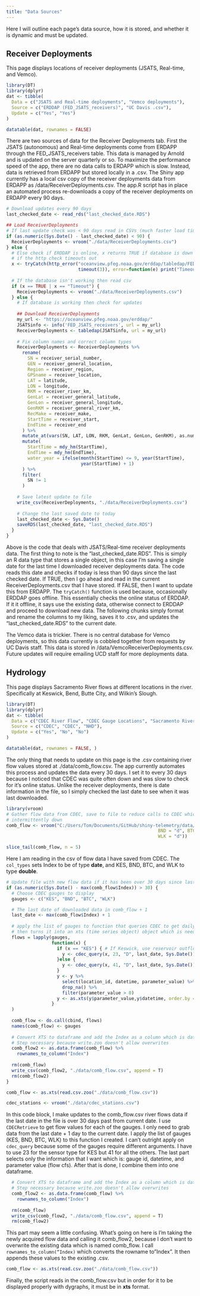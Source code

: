 ```yaml
---
title: "Data Sources"
---
```


Here I will outline each page's data source, how it is stored, and whether it
is dynamic and must be updated.

## Receiver Deployments
This page displays locations of receiver deployments (JSATS, Real-time, and Vemco).

```r
library(DT)
library(dplyr)
dat <- tibble(
  Data = c("JSATS and Real-time deployments", "Vemco deployments"),
  Source = c("ERDDAP (FED_JSATS_receivers)", "UC Davis .csv"),
  Update = c("Yes", "Yes")
)

datatable(dat, rownames = FALSE)
```

There are two sources of data for the Receiver Deployments tab. First the 
JSATS (autonomous) and Real-time deployments come from ERDAPP through the 
FED_JSATS_receivers table. This data is managed by Arnold and is updated on the
server quarterly or so. To maximize the performance speed of the app, there
are no data calls to ERDAPP which is slow. Instead, data is retrieved from 
ERDAPP but stored locally in a .csv. The Shiny app currently has a local csv
copy of the receiver deployments data from ERDAPP as /data/ReceiverDeployments.csv.
The app.R script has in place an automated process re-downloads a copy of the 
receiver deployments on ERDAPP every 90 days. <br />
```r
# Download updates every 90 days
last_checked_date <- read_rds("last_checked_date.RDS")

## Load ReceiverDeployments 
# If last update check was < 90 days read in CSVs (much faster load times)
if (as.numeric(Sys.Date() - last_checked_date) < 90) {
  ReceiverDeployments <- vroom("./data/ReceiverDeployments.csv")
} else { 
  # Else check if ERDDAP is online, x returns TRUE if database is down or "Timeout"
  # if the http check timeouts out 
  x <- tryCatch(http_error("oceanview.pfeg.noaa.gov/erddap/tabledap/FED_JSATS_receivers.html", 
                           timeout(3)), error=function(e) print("Timeout"))
  
  # If the database isn't working then read csv
  if (x == TRUE | x == "Timeout") {
    ReceiverDeployments <- vroom("./data/ReceiverDeployments.csv")
  } else {
    # If database is working then check for updates
    
    ## Download ReceiverDeployments
    my_url <- "https://oceanview.pfeg.noaa.gov/erddap/"
    JSATSinfo <- info('FED_JSATS_receivers', url = my_url)
    ReceiverDeployments <- tabledap(JSATSinfo, url = my_url)  
    
    # Fix column names and correct column types
    ReceiverDeployments <- ReceiverDeployments %>% 
      rename(
        SN = receiver_serial_number,
        GEN = receiver_general_location,
        Region = receiver_region,
        GPSname = receiver_location,
        LAT = latitude,
        LON = longitude,
        RKM = receiver_river_km,
        GenLat = receiver_general_latitude,
        GenLon = receiver_general_longitude,
        GenRKM = receiver_general_river_km,
        RecMake = receiver_make,
        StartTime = receiver_start,
        EndTime = receiver_end
      ) %>% 
      mutate_at(vars(SN, LAT, LON, RKM, GenLat, GenLon, GenRKM), as.numeric) %>% 
      mutate(
        StartTime = mdy_hm(StartTime),
        EndTime = mdy_hm(EndTime),
        water_year = ifelse(month(StartTime) <= 9, year(StartTime),
                            year(StartTime) + 1)
      ) %>% 
      filter(
        SN != 1
      )
    
    # Save latest update to file
    write_csv(ReceiverDeployments, "./data/ReceiverDeployments.csv")
    
    # Change the last saved date to today
    last_checked_date <- Sys.Date()
    saveRDS(last_checked_date, "last_checked_date.RDS")
  }
}
```
Above is the code that deals with JSATS/Real-time receiver deployments data.
The first thing to note is the "last_checked_date.RDS". This is simply an R
data type that stores a single object, in this case I'm saving a single date
for the last time I downloaded receiver deployments data. The code reads this 
date and checks if today is less than 90 days since the last checked date.
If TRUE, then I go ahead and read in the current ReceiverDeployments.csv that I
have stored. If FALSE, then I want to update this from ERDAPP. The
<code>tryCatch()</code> function is used because, occasionally ERDDAP goes 
offline. This essentially checks the online status of ERDDAP. If it it offline, 
it says use the existing data, otherwise connect to ERDDAP and proceed to 
download new data. The following chunks simply format and rename the columns to 
my liking, saves it to .csv, and updates the "last_checked_date.RDS" to the 
current date. <br />


The Vemco data is trickier. There is no central database for Vemco deployments,
so this data currently is cobbled together from requests by UC Davis staff.
This data is stored in /data/VemcoReceiverDeployments.csv. Future updates will
require emailing UCD staff for more deployments data. <br />

## Hydrology
This page displays Sacramento River flows at different locations in the river. 
Specifically at Keswick, Bend, Butte City, and Wilkin's Slough. <br />
```r
library(DT)
library(dplyr)
dat <- tibble(
  Data = c("CDEC River Flow", "CDEC Gauge Locations", "Sacramento River Line"),
  Source = c("CDEC", "CDEC", "NHD"),
  Update = c("Yes", "No", "No")
)

datatable(dat, rownames = FALSE, )
```

The only thing that needs to update on this page is the .csv containing river
flow values stored at ./data/comb_flow.csv. The app currently automates this 
process and updates the data every 30 days. I set it to every 30 days because
I noticed that CDEC was quite often down and was slow to check for it's online
status. Unlike the receiver deployments, there is date information in the file,
so I simply checked the last date to see when it was last downloaded. <br />

```r
library(vroom)
# Gather flow data from CDEC, save to file to reduce calls to CDEC which is 
# intermittently down
comb_flow <- vroom("C:/Users/Tom/Documents/GitHub/shiny-telemetry/data/comb_flow.csv", col_types = c(Index = "D", KES = "d",
                                                         BND = "d", BTC = "d",
                                                         WLK = "d"))

slice_tail(comb_flow, n = 5)
```

Here I am reading in the csv of flow data I have saved from CDEC. The 
<code>col_types</code> sets Index to be of type **date**, and KES, BND, 
BTC, and WLK to type **double**. <br />

```r
# Update file with new flow data if it has been over 30 days since last download
if (as.numeric(Sys.Date() - max(comb_flow$Index)) > 30) {
  # Choose CDEC gauges to display
  gauges <- c("KES", "BND", "BTC", "WLK")

  # The last date of downloaded data in comb_flow + 1
  last_date <- max(comb_flow$Index) + 1
  
  # apply the list of gauges to function that queries CDEC to get daily flow 
  # then turns it into an xts (time series object) object which is needed for dygraphs
  flows = lapply(gauges,
                 function(x) {
                   if (x == "KES") { # If Keswick, use reservoir outflow (23) instead 
                     y <- cdec_query(x, 23, "D", last_date, Sys.Date())
                   }else {
                     y <- cdec_query(x, 41, "D", last_date, Sys.Date())
                   }
                   y <- y %>% 
                     select(location_id, datetime, parameter_value) %>% 
                     drop_na() %>% 
                     filter(parameter_value > 0)
                   y <- as.xts(y$parameter_value,y$datetime, order.by = y$datetime)
                 }
  )
  
  comb_flow <- do.call(cbind, flows)
  names(comb_flow) <- gauges
  
  # Convert XTS to dataframe and add the Index as a column which is date
  # Step necessary because write.zoo doesn't allow overwrites
  comb_flow2 <- as.data.frame(comb_flow) %>% 
    rownames_to_column("Index")
  
  rm(comb_flow)
  write_csv(comb_flow2, "./data/comb_flow.csv", append = T)
  rm(comb_flow2)
}

comb_flow <- as.xts(read.csv.zoo("./data/comb_flow.csv"))

cdec_stations <- vroom("./data/cdec_stations.csv")
```
In this code block, I make updates to the comb_flow.csv river flows data if
the last date in the file is over 30 days past from current date. I use 
<code>CDECRetrieve</code> to get flow values for each of the gauges. I only
need to grab data from the last date + 1 day to the current date. I apply
the list of gauges (KES, BND, BTC, WLK) to this function I created. I can't
outright apply on <code>cdec_query</code> because some of the gauges require 
different arguments. I have to use 23 for the sensor type for KES but 41 for
all the others. The last part selects only the information that I want which is:
gauge id, datetime, and parameter value (flow cfs). After that is done, I combine
them into one dataframe. <br />

```r
  # Convert XTS to dataframe and add the Index as a column which is date
  # Step necessary because write.zoo doesn't allow overwrites
  comb_flow2 <- as.data.frame(comb_flow) %>% 
    rownames_to_column("Index")
  
  rm(comb_flow)
  write_csv(comb_flow2, "./data/comb_flow.csv", append = T)
  rm(comb_flow2)
```

This part may seem a little confusing. What's going on here is I'm taking the 
newly acquired flow data and calling it comb_flow2, because I don't want to 
overwrite the existing data which is named comb_flow. I call 
<code>rownames_to_column("Index)</code> which converts the rowname to "Index".
It then appends these values to the existing .csv. <br />

```r
comb_flow <- as.xts(read.csv.zoo("./data/comb_flow.csv"))

```
Finally, the script reads in the comb_flow.csv but in order for it to be displayed
properly with dygraphs, it must be in **xts** format. <br />